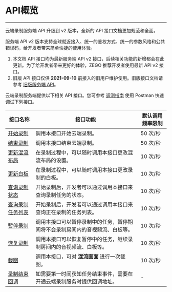 

# API概览

---

云端录制服务端 API 升级到 v2 版本，全新的 API 接口文档更加规范和全面。

服务端 API v2 版本支持全球就近接入、统一的鉴权方式、统一的参数风格和公共错误码，给开发者带来简单快捷的使用体验。

<Warning title="注意">

1. 本文档 API 接口均为最新服务端 API v2 接口，后续相关功能的新增都会在此更新。为了给开发者带来更好的体验，ZEGO 推荐开发者使用最新 API v2 接口。
2. 旧版 API 接口仅供 **2021-09-10** 前接入的旧用户维护使用。旧版接口文档请参考 [旧版服务端 API](https://doc-zh.zego.im/article/5836)。
</Warning>

云端录制服务端提供以下相关 API 接口。您可参考 [调测指南](./postman.mdx) 使用 Postman 快速调试下列接口。

|接口名称|接口功能| 默认调用频率限制 |
|-|-|-|
|[开始录制](./start.mdx)|调用本接口开始云端录制。| 50 次/秒 |
|[结束录制](./stop.mdx)|调用本接口结束云端录制。| 50 次/秒 |
|[更新混流布局](./update%20layout.mdx)|在录制过程中，可以随时调用本接口更改混流布局的设置。| 10 次/秒 |
|[更新白板](./update%20whiteboard.mdx)|在录制过程中，可以随时调用本接口更改录制的白板。| 10 次/秒 |
|[查询录制状态](./query.mdx)| 开始录制后，开发者可以通过调用本接口来查询录制任务的状态。| 10 次/秒 |
|[查询录制任务列表](./Query%20Record%20Task%20List.mdx)| 开始录制后，开发者可以通过调用本接口来查询正在录制的任务列表。| 10 次/秒 |
|[暂停录制](./Pause%20Recording.mdx)|调用本接口可以暂停录制中的任务，暂停期间将不会录制房间内的音视频流、白板等。| 10 次/秒 |
|[恢复录制](./Resume%20Recording.mdx)|调用本接口可以恢复暂停中的任务，继续录制房间内的音视频流、白板等。| 10 次/秒 |
|[截图](./Take%20Snapshot.mdx)| 调用本接口，可对 **混流画面** 进行一次截图。| 10 次/秒 |
|[录制结束回调](./end%20callback.mdx)|如需要第一时间获知任务结束事件，需要在开通云端录制服务时提供回调地址。| - |

